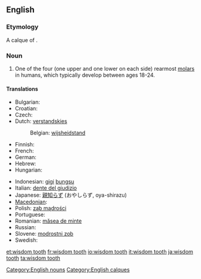 ==English==

===Etymology===
A calque of {{etyl|la|-}} {{term|dens sapientae|dēns sapientiae|lang=la}}.

===Noun===
{{en-noun|sg=[[wisdom]] [[tooth]]|wisdom teeth}}

# {{dentistry}} One of the four (one upper and one lower on each side) rearmost [[molar]]s in humans, which typically develop between ages 18-24.
[[Category:English nouns]]
====Translations====
{{trans-top|rearmost molar in humans}}
* Bulgarian: {{t+|bg|мъдрец|m|sc=Cyrl}}
* Croatian: {{t-|hr|umnjak|m|alt=ȗmnjāk}}
* Czech: {{t-|cs|zub moudrosti|m}}
* Dutch: [[verstandskies]] {{m}}
*: Belgian: [[wijsheidstand]] {{m}}
* Finnish: {{t+|fi|viisaudenhammas}}
* French: {{t+|fr|dent de sagesse|f}}
* German: {{t+|de|Weisheitszahn|m}}
* Hebrew: {{t-|he|שן בינה|f|tr=shen bina|sc=Hebr}}
* Hungarian: {{t+|hu|bölcsességfog}}
{{trans-mid}}
* Indonesian: [[gigi]] [[bungsu]]
* Italian: [[dente del giudizio]]
* Japanese: [[親知らず]] (おやしらず, oya-shirazu)
* [[Macedonian]]: {{t|mk|умник|m|tr=úmnik|xs=Macedonian}}
* Polish: [[ząb mądrości]] {{m}}
* Portuguese: {{t+|pt|siso|m}}
* Romanian: [[măsea de minte]] {{f}}
* Russian: {{t-|ru|зуб мудрости|m|sc=Cyrl}}
* Slovene: [[modrostni zob]] {{m}}
* Swedish: {{t-|sv|visdomstand|c}}
{{trans-bottom}}

[[Category:English calques]]

[[et:wisdom tooth]]
[[fr:wisdom tooth]]
[[io:wisdom tooth]]
[[it:wisdom tooth]]
[[ja:wisdom tooth]]
[[ta:wisdom tooth]]